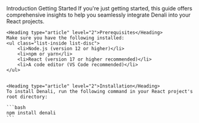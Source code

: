 
<Meta title="Denali/Getting Started" />

<Unstyled>
    <Subheading>Introduction</Subheading>
    <Heading type="article" level="1">Getting Started</Heading>
    <Lead>If you're just getting started, this guide offers comprehensive insights to help you seamlessly integrate Denali into your React projects.</Lead>


    <Heading type="article" level="2">Prerequisites</Heading>
    Make sure you have the following installed:
    <ul class="list-inside list-disc">
        <li>Node.js (version 12 or higher)</li>
        <li>npm or yarn</li>
        <li>React (version 17 or higher recommended)</li>
        <li>A code editor (VS Code recommended)</li>
    </ul>


    <Heading type="article" level="2">Installation</Heading>
    To install Denali, run the following command in your React project's root directory:

    ```bash
    npm install denali
    ```
</Unstyled>
